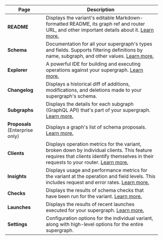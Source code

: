 <ExpansionPanel title="Click to expand">

| Page                            | Description                                                                                                                                                                                                              |
| ------------------------------- | ------------------------------------------------------------------------------------------------------------------------------------------------------------------------------------------------------------------------ |
| **README**                      | Displays the variant's editable Markdown-formatted README, its graph ref and router URL, and other important details about it. [Learn more.](/graphos/graphs/studio-features/#the-readme-page)                           |
| **Schema**                      | Documentation for all your supergraph's types and fields. Supports filtering definitions by name, subgraph, and other values. [Learn more.](/graphos/graphs/studio-features/#the-schema-page)                            |
| **Explorer**                    | A powerful IDE for building and executing operations against your supergraph. [Learn more.](/graphos/explorer/)                                                                                                          |
| **Changelog**                   | Displays a historical diff of additions, modifications, and deletions made to your supergraph's schema.                                                                                                                  |
| **Subgraphs**                   | Displays the details for each subgraph (GraphQL API) that's part of your supergraph. [Learn more.](/graphos/cloud-routing)                                                                                               |
| **Proposals** (Enterprise only) | Displays a graph's list of schema proposals. [Learn more.](/graphos/delivery/schema-proposals/)                                                                                                                          |
| **Clients**                     | Displays operation metrics for the variant, broken down by individual clients. This feature requires that clients identify themselves in their requests to your router. [Learn more.](/graphos/metrics/client-awareness) |
| **Insights**                    | Displays usage and performance metrics for the variant at the operation and field levels. This includes request and error rates. [Learn more.](/graphos/metrics/)                                                        |
| **Checks**                      | Displays the results of schema checks that have been run for the variant. [Learn more.](/graphos/delivery/schema-checks)                                                                                                 |
| **Launches**                    | Displays the results of recent launches executed for your supergraph. [Learn more.](/graphos/delivery/launches)                                                                                                          |
| **Settings**                    | Configuration options for the individual variant, along with high-level options for the entire supergraph.                                                                                                               |

</ExpansionPanel>
